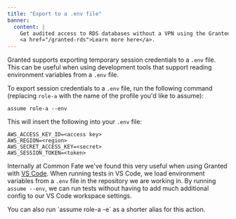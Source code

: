 ```yaml
---
title: "Export to a .env file"
banner:
  content: |
    Get audited access to RDS databases without a VPN using the Granted RDS Plugin.
    <a href="/granted-rds">Learn more here</a>.
---
```



Granted supports exporting temporary session credentials to a `.env` file. This can be useful when using development tools that support reading environment variables from a `.env` file.

To export session credentials to a `.env` file, run the following command (replacing `role-a` with the name of the profile you'd like to assume):

```
assume role-a --env
```

This will insert the following into your `.env` file:

```
AWS_ACCESS_KEY_ID=<access key>
AWS_REGION=<region>
AWS_SECRET_ACCESS_KEY=<secret>
AWS_SESSION_TOKEN=<token>
```

Internally at Common Fate we've found this very useful when using Granted with [VS Code](https://code.visualstudio.com/). When running tests in VS Code, we load environment variables from a `.env` file in the repository we are working in. By running `assume --env`, we can run tests without having to add much additional config to our VS Code workspace settings.

<Aside>
  You can also run `assume role-a -e` as a shorter alias for this action.
</Aside>
